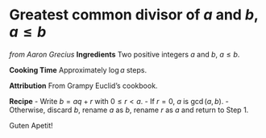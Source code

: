 # Greatest common divisor of $a$ and $b$, $a\leq b$
_from Aaron Grecius_
**Ingredients** Two positive integers $a$ and $b$, $a\leq b$.

**Cooking Time** Approximately $\log a$ steps.

**Attribution** From Grampy Euclid's cookbook.

**Recipe**
- Write $b=aq+r$ with $0\leq r<a$.
- If $r=0$, $a$ is $\gcd(a,b)$.
- Otherwise, discard $b$, rename $a$ as $b$, rename $r$ as $a$ and return to Step 1.

Guten Apetit!
